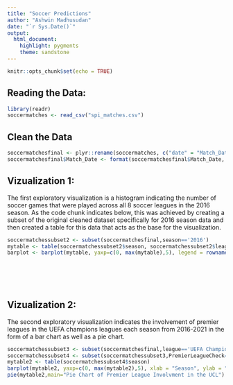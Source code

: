 ---
title: "Soccer Predictions"
author: "Ashwin Madhusudan"
date: "`r Sys.Date()`"
output: 
  html_document:
    highlight: pygments
    theme: sandstone
---

<div style="margin-bottom:100px;">
```{r setup, include=FALSE}
knitr::opts_chunk$set(echo = TRUE)
```

## Reading the Data:

```{r }
library(readr)
soccermatches <- read_csv("spi_matches.csv")
```

## Clean the Data
```{r}
soccermatchesfinal <- plyr::rename(soccermatches, c("date" = "Match_Date"))
soccermatchesfinal$Match_Date <- format(soccermatchesfinal$Match_Date, format = "%m/%d/%y")
```

## Vizualization 1:

The first exploratory visualization is a histogram indicating the number of soccer games that were played across all 8 soccer leagues in the 2016 season. As the code chunk indicates below, this was achieved by creating a subset of the original cleaned dataset specifically for 2016 season data and then created a table for this data that acts as the base for the visualization.

```{r }
soccermatchessubset2 <- subset(soccermatchesfinal,season=='2016')
mytable <- table(soccermatchessubset2$season, soccermatchessubset2$league)
barplot <- barplot(mytable, yaxp=c(0, max(mytable),5), legend = rownames(mytable), ylab = "Number of Games", col=c("light blue"), las=2, cex.names =1)
```

</div>
## Vizualization 2:

The second exploratory visualization indicates the involvement of premier leagues in the UEFA champions leagues each season from 2016-2021 in the form of a bar chart as well as a pie chart.

```{r }
soccermatchessubset3 <- subset(soccermatchesfinal,league=='UEFA Champions League')
soccermatchessubset4 <- subset(soccermatchessubset3,PremierLeagueCheck=='YES')
mytable2 <- table(soccermatchessubset4$season)
barplot(mytable2, yaxp=c(0, max(mytable2),5), xlab = "Season", ylab = "Premier League Team Involved", col=c("blue"))
pie(mytable2,main="Pie Chart of Premier League Involvment in the UCL")
```


